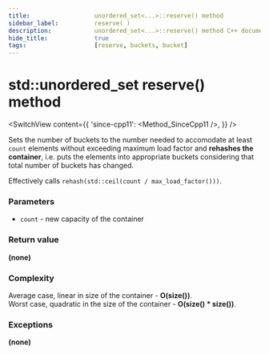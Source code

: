 ```yaml
---
title:					unordered_set<...>::reserve() method
sidebar_label:			reserve( )
description:			unordered_set<...>::reserve() method C++ documentation
hide_title:				true
tags:					[reserve, buckets, bucket]
---
```



<!----------------- Codes ---------------------->

<!-- reserve() -->

# std::unordered_set reserve() method

<SwitchView content={{
    'since-cpp11': <Method_SinceCpp11 />,
    }} />

Sets the number of buckets to the number needed to accomodate at least `count` elements without exceeding maximum load factor and **rehashes the container**,
i.e. puts the elements into appropriate buckets considering that total number of buckets has changed.


Effectively calls `rehash(std::ceil(count / max_load_factor()))`.

### Parameters

 - `count` - new capacity of the container

### Return value

**(none)**

### Complexity

Average case, linear in size of the container - **O(size())**.  
Worst case, quadratic in the size of the container - **O(size() * size())**.

### Exceptions

**(none)**

